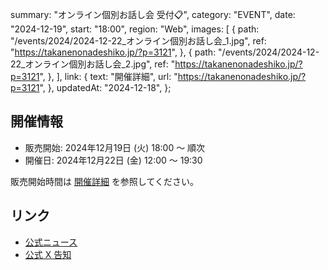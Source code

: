  summary: "オンライン個別お話し会 受付📋",
  category: "EVENT",
  date: "2024-12-19",
  start: "18:00",
  region: "Web",
  images: [
    {
      path: "/events/2024/2024-12-22_オンライン個別お話し会_1.jpg",
      ref: "https://takanenonadeshiko.jp/?p=3121",
    },
    {
      path: "/events/2024/2024-12-22_オンライン個別お話し会_2.jpg",
      ref: "https://takanenonadeshiko.jp/?p=3121",
    },
  ],
  link: {
    text: "開催詳細",
    url: "https://takanenonadeshiko.jp/?p=3121",
  },
  updatedAt: "2024-12-18",
};

## 開催情報

- 販売開始: 2024年12月19日 (火) 18:00 〜 順次
- 開催日: 2024年12月22日 (金) 12:00 〜 19:30

販売開始時間は [開催詳細](https://takanenonadeshiko.jp/?p=3121) を参照してください。

## リンク

- [公式ニュース](https://takanenonadeshiko.jp/?p=3121)
- [公式 X 告知](https://x.com/takanenofficial/status/1869309561146057004)
